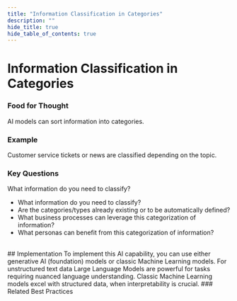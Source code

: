 ```yaml
---
title: "Information Classification in Categories"
description: ""
hide_title: true
hide_table_of_contents: true
---
```



<PageViewTracker featureName="AI_CAPABILITY_INFORMATION_CLASSIFICATION_IN_CATEGORIES" />

<div className="hero-header">
  <h1>Information Classification in Categories</h1>
</div>

### Food for Thought

AI models can sort information into categories.

### Example

Customer service tickets or news are classified depending on the topic.

### Key Questions

What information do you need to classify?

- What information do you need to classify? 
- Are the categories/types already existing or to be automatically defined?
- What business processes can leverage this categorization of information?
- What personas can benefit from this categorization of information?

<br />

<div className="section-with-background blue">
  ## Implementation
  To implement this AI capability, you can use either generative AI (foundation) models or classic Machine Learning models. For unstructured text data Large Language Models are powerful for tasks requiring nuanced language understanding. Classic Machine Learning models excel with structured data, when interpretability is crucial. 
### Related Best Practices

<ul className="button-grid">
  <IconLinkButton href="/docs/technical-view/generative-ai/plain/" text="Plain (Foundational Model Access)" />
</ul>

</div>
